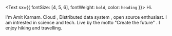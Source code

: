 <Text sx={{ fontSize: [4, 5, 6], fontWeight: `bold`, color: `heading` }}>
  Hi.
</Text>

I'm Amit Karnam. Cloud , Distributed data system , open source enthusiast. I am intrested in science and tech. Live by the motto "Create the future" . I enjoy hiking and travelling.
